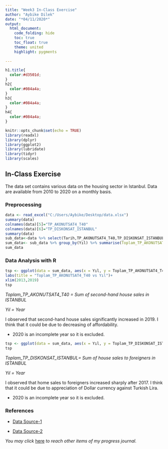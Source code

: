 ---
title: "Week3 In-Class Exercise"
author: "Aybike Dilek"
date: "*04/11/2020*"
output:
  html_document:
    code_folding: hide
    toc: true
    toc_float: true
    theme: united
    highlight: pygments
  
---
```{css, echo = FALSE}
h1.title{
  color:#d3501d;
}
h2{
  color:#084a4a;
}
h3{
  color:#084a4a;
}
h4{
  color:#084a4a;
}
```
```{r setup, include=FALSE}
knitr::opts_chunk$set(echo = TRUE)
library(readxl)
library(dplyr)
library(ggplot2)
library(lubridate)
library(tidyr)
library(scales)
```

## In-Class Exercise

The data set contains various data on the housing sector in Istanbul. Data are available from 2010 to 2020 on a monthly basis.

### Preprocessing

```{r}
data <- read_excel("C:/Users/Aybike/Desktop/data.xlsx")
summary(data)
colnames(data)[5]="TP_AKONUTSAT4_T40"
colnames(data)[6]="TP_DISKONSAT_ISTANBUL"
summary(data)
sub_data<-data %>% select(Tarih,TP_AKONUTSAT4_T40,TP_DISKONSAT_ISTANBUL) %>% mutate(Gün=as.Date(paste0(Tarih,"-01"))) %>% mutate(Yıl=year(Gün)) 
sum_data<- sub_data %>% group_by(Yıl) %>% summarise(Toplam_TP_AKONUTSAT4_T40 =  sum(TP_AKONUTSAT4_T40),Toplam_TP_DISKONSAT_ISTANBUL=sum(TP_DISKONSAT_ISTANBUL))
sum_data
```

### Data Analysis with R  

```{r}
tsp <- ggplot(data = sum_data, aes(x = Yıl, y = Toplam_TP_AKONUTSAT4_T40))+geom_line(color="#d3501d",size=1)+
labs(title = "Toplam_TP_AKONUTSAT4_T40 vs Yıl")+
xlim(2013,2019)
tsp
```

*Toplam_TP_AKONUTSAT4_T40 = Sum of second-hand house sales in ISTANBUL*

*Yıl = Year*

I observed that second-hand house sales significantly increased in 2019. I think that it could be due to decreasing of affordability.

* 2020 is an incomplete year so it is excluded.

```{r}
tsp <- ggplot(data = sum_data, aes(x = Yıl, y = Toplam_TP_DISKONSAT_ISTANBUL))+ geom_line(color = "#00AFBB", size = 1) + xlim(2013,2019)+labs(title = "Toplam_TP_DISKONSAT_ISTANBUL vs Yıl")
tsp
```

*Toplam_TP_DISKONSAT_ISTANBUL= Sum of house sales to foreigners in ISTANBUL*

*Yıl = Year*

I observed that home sales to foreigners increased sharply after 2017. I think that it could be due to appreciation of Dollar currency against Turkish Lira.

* 2020 is an incomplete year so it is excluded.

### References

* [Data Source-1](http://www.tuik.gov.tr/)

* [Data Source-2](http://www.tcmb.gov.tr/)

*You may click* [here](https://pjournal.github.io/mef04-AybikeDilek/) *to reach other items of my progress journal.* 
